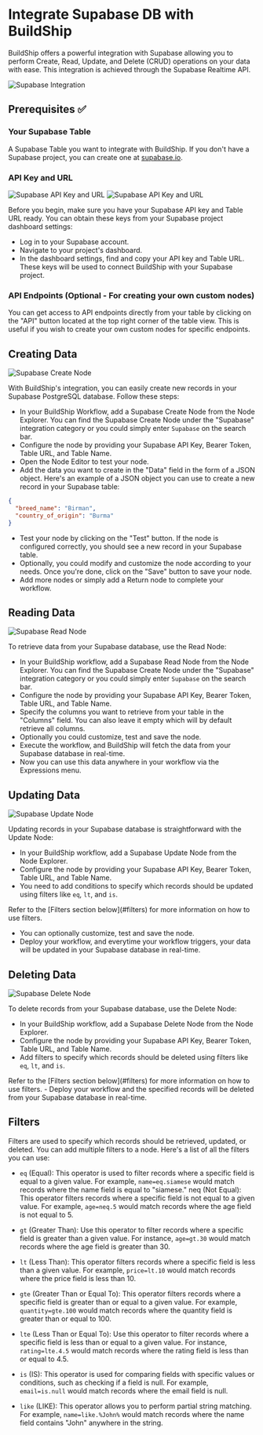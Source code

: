 # Integrate Supabase DB with BuildShip


BuildShip offers a powerful integration with Supabase allowing you to perform Create, Read, Update, and Delete (CRUD) operations on your data with ease.  This integration is achieved through the Supabase Realtime API.

<Image src={supabase1} alt="Supabase Integration" width={1200} />

## Prerequisites ✅

### Your Supabase Table
A Supabase Table you want to integrate with BuildShip. If you don't have a Supabase project, you can create one at [supabase.io](https://supabase.io/).

### API Key and URL

<Image src={supabase2} alt="Supabase API Key and URL" width={1200} />
<Image src={supabase3} alt="Supabase API Key and URL" width={1200} />

Before you begin, make sure you have your Supabase API key and Table URL ready. You can obtain these keys from your Supabase project dashboard settings:
- Log in to your Supabase account.
- Navigate to your project's dashboard.
- In the dashboard settings, find and copy your API key and Table URL. These keys will be used to connect BuildShip with your Supabase project.

### API Endpoints (Optional - For creating your own custom nodes)
You can get access to API endpoints directly from your table by clicking on the "API" button located at the top right corner of the table view. This is useful if you wish to create your own custom nodes for specific endpoints.

## Creating Data

<Image src={supabaseCreate} alt="Supabase Create Node" width={1200} />

With BuildShip's integration, you can easily create new records in your Supabase PostgreSQL database. Follow these steps:

- In your BuildShip Workflow, add a Supabase Create Node from the Node Explorer. You can find the Supabase Create Node under the "Supabase" integration category or you could simply enter `Supabase` on the search bar.
- Configure the node by providing your Supabase API Key, Bearer Token, Table URL, and Table Name.
- Open the Node Editor to test your node.
- Add the data you want to create in the "Data" field in the form of a JSON object. Here's an example of a JSON object you can use to create a new record in your Supabase table:

```json
{
  "breed_name": "Birman",
  "country_of_origin": "Burma"
}
```
- Test your node by clicking on the "Test" button. If the node is configured correctly, you should see a new record in your Supabase table.
- Optionally, you could modify and customize the node according to your needs. Once you're done, click on the "Save" button to save your node.
- Add more nodes or simply add a Return node to complete your workflow.

## Reading Data

<Image src={supabaseRead} alt="Supabase Read Node" width={1200} />

To retrieve data from your Supabase database, use the Read Node:

- In your BuildShip workflow, add a Supabase Read Node from the Node Explorer. You can find the Supabase Create Node under the "Supabase" integration category or you could simply enter `Supabase` on the search bar.
- Configure the node by providing your Supabase API Key, Bearer Token, Table URL, and Table Name.
- Specify the columns you want to retrieve from your table in the "Columns" field. You can also leave it empty which will by default retrieve all columns.
- Optionally you could customize, test and save the node.
- Execute the workflow, and BuildShip will fetch the data from your Supabase database in real-time.
- Now you can use this data anywhere in your workflow via the Expressions menu.

## Updating Data

<Image src={supabaseUpdate} alt="Supabase Update Node" width={1200} />

Updating records in your Supabase database is straightforward with the Update Node:

- In your BuildShip workflow, add a Supabase Update Node from the Node Explorer.
- Configure the node by providing your Supabase API Key, Bearer Token, Table URL, and Table Name.
- You need to add conditions to specify which records should be updated using filters like `eq`, `lt`, and `is`.

<Callout emoji="💡" type="info">
Refer to the [Filters section below](#filters) for more information on how to use filters.
</Callout>

- You can optionally customize, test and save the node.
- Deploy your workflow, and everytime your workflow triggers, your data will be updated in your Supabase database in real-time.

## Deleting Data

<Image src={supabaseDelete} alt="Supabase Delete Node" width={1200} />

To delete records from your Supabase database, use the Delete Node:

- In your BuildShip workflow, add a Supabase Delete Node from the Node Explorer.
- Configure the node by providing your Supabase API Key, Bearer Token, Table URL, and Table Name.
- Add filters to specify which records should be deleted using filters like `eq`, `lt`, and `is`. 
<Callout emoji="💡" type="info">
Refer to the [Filters section below](#filters) for more information on how to use filters.
</Callout>
- Deploy your workflow and the specified records will be deleted from your Supabase database in real-time.


## Filters

Filters are used to specify which records should be retrieved, updated, or deleted. You can add multiple filters to a node. Here's a list of all the filters you can use:

- `eq` (Equal): This operator is used to filter records where a specific field is equal to a given value. For example, `name=eq.siamese` would match records where the name field is equal to "siamese."
neq (Not Equal): This operator filters records where a specific field is not equal to a given value. For example, `age=neq.5` would match records where the age field is not equal to 5.

- `gt` (Greater Than): Use this operator to filter records where a specific field is greater than a given value. For instance, `age=gt.30` would match records where the age field is greater than 30.

- `lt` (Less Than): This operator filters records where a specific field is less than a given value. For example, `price=lt.10` would match records where the price field is less than 10.

- `gte` (Greater Than or Equal To): This operator filters records where a specific field is greater than or equal to a given value. For example, `quantity=gte.100` would match records where the quantity field is greater than or equal to 100.

- `lte` (Less Than or Equal To): Use this operator to filter records where a specific field is less than or equal to a given value. For instance, `rating=lte.4.5` would match records where the rating field is less than or equal to 4.5.

- `is` (IS): This operator is used for comparing fields with specific values or conditions, such as checking if a field is null. For example, `email=is.null` would match records where the email field is null.

- `like` (LIKE): This operator allows you to perform partial string matching. For example, `name=like.%John%` would match records where the name field contains "John" anywhere in the string.